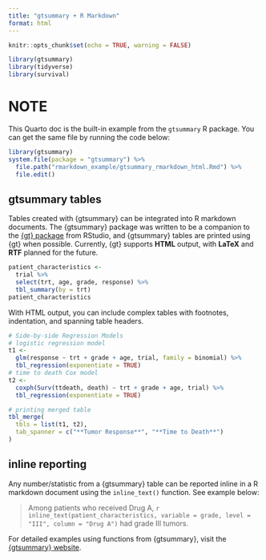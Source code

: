 ```yaml
---
title: "gtsummary + R Markdown"
format: html
---
```


```r
knitr::opts_chunk$set(echo = TRUE, warning = FALSE)
```

```r
library(gtsummary)
library(tidyverse)
library(survival)
```

# NOTE

This Quarto doc is the built-in example from the `gtsummary` R package.
You can get the same file by running the code below:

```r
library(gtsummary)
system.file(package = "gtsummary") %>%
  file.path("rmarkdown_example/gtsummary_rmarkdown_html.Rmd") %>%
  file.edit()
```

## gtsummary tables

Tables created with {gtsummary} can be integrated into R markdown
documents. The {gtsummary} package was written to be a companion to the
[{gt} package](https://gt.rstudio.com/) from RStudio, and {gtsummary}
tables are printed using {gt} when possible. Currently, {gt} supports
**HTML** output, with **LaTeX** and **RTF** planned for the future.

```r
patient_characteristics <-
  trial %>%
  select(trt, age, grade, response) %>%
  tbl_summary(by = trt)  
patient_characteristics
```

With HTML output, you can include complex tables with footnotes,
indentation, and spanning table headers.

```r
# Side-by-side Regression Models
# logistic regression model
t1 <-
  glm(response ~ trt + grade + age, trial, family = binomial) %>%
  tbl_regression(exponentiate = TRUE)
# time to death Cox model
t2 <-
  coxph(Surv(ttdeath, death) ~ trt + grade + age, trial) %>%
  tbl_regression(exponentiate = TRUE)

# printing merged table
tbl_merge(
  tbls = list(t1, t2),
  tab_spanner = c("**Tumor Response**", "**Time to Death**")
)
```

## inline reporting

Any number/statistic from a {gtsummary} table can be reported inline in
a R markdown document using the `inline_text()` function. See example
below:

> Among patients who received Drug A,
> `r inline_text(patient_characteristics, variable = grade, level = "III", column = "Drug A")`
> had grade III tumors.

For detailed examples using functions from {gtsummary}, visit the
[{gtsummary} website](http://www.danieldsjoberg.com/gtsummary/).
